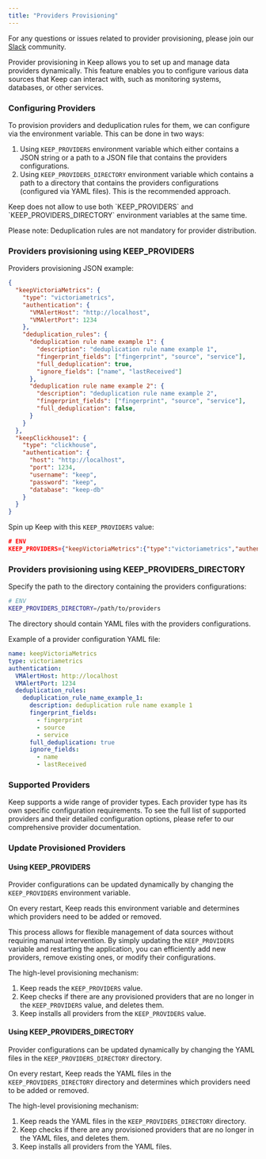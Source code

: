 ```yaml
---
title: "Providers Provisioning"
---
```


<Tip>For any questions or issues related to provider provisioning, please join our [Slack](https://slack.keephq.dev) community.</Tip>

Provider provisioning in Keep allows you to set up and manage data providers dynamically. This feature enables you to configure various data sources that Keep can interact with, such as monitoring systems, databases, or other services.

### Configuring Providers

To provision providers and deduplication rules for them, we can configure via the environment variable. This can be done in two ways:
1. Using `KEEP_PROVIDERS` environment variable which either contains a JSON string or a path to a JSON file that contains the providers configurations.
2. Using `KEEP_PROVIDERS_DIRECTORY` environment variable which contains a path to a directory that contains the providers configurations (configured via YAML files). This is the recommended approach.

<Note>
Keep does not allow to use both `KEEP_PROVIDERS` and `KEEP_PROVIDERS_DIRECTORY` environment variables at the same time.
</Note>

<Tip>Please note: Deduplication rules are not mandatory for provider distribution.</Tip>

### Providers provisioning using KEEP_PROVIDERS

Providers provisioning JSON example:
```json
{
  "keepVictoriaMetrics": {
    "type": "victoriametrics",
    "authentication": {
      "VMAlertHost": "http://localhost",
      "VMAlertPort": 1234
    },
    "deduplication_rules": {
      "deduplication rule name example 1": {
        "description": "deduplication rule name example 1",
        "fingerprint_fields": ["fingerprint", "source", "service"],
        "full_deduplication": true,
        "ignore_fields": ["name", "lastReceived"]
      },
      "deduplication rule name example 2": {
        "description": "deduplication rule name example 2",
        "fingerprint_fields": ["fingerprint", "source", "service"],
        "full_deduplication": false,
      }
    }
  },
  "keepClickhouse1": {
    "type": "clickhouse",
    "authentication": {
      "host": "http://localhost",
      "port": 1234,
      "username": "keep",
      "password": "keep",
      "database": "keep-db"
    }
  }
}
```

Spin up Keep with this `KEEP_PROVIDERS` value:
```json
# ENV
KEEP_PROVIDERS={"keepVictoriaMetrics":{"type":"victoriametrics","authentication":{"VMAlertHost":"http://localhost","VMAlertPort": 1234}},"keepClickhouse1":{"type":"clickhouse","authentication":{"host":"http://localhost","port":"4321","username":"keep","password":"1234","database":"keepdb"}}}
```

### Providers provisioning using KEEP_PROVIDERS_DIRECTORY

Specify the path to the directory containing the providers configurations:

```bash
# ENV
KEEP_PROVIDERS_DIRECTORY=/path/to/providers
```

The directory should contain YAML files with the providers configurations.

Example of a provider configuration YAML file:

```yaml
name: keepVictoriaMetrics
type: victoriametrics
authentication:
  VMAlertHost: http://localhost
  VMAlertPort: 1234
  deduplication_rules:
    deduplication_rule_name_example_1:
      description: deduplication rule name example 1
      fingerprint_fields:
        - fingerprint
        - source
        - service
      full_deduplication: true
      ignore_fields:
        - name
        - lastReceived
```

### Supported Providers

Keep supports a wide range of provider types. Each provider type has its own specific configuration requirements.
To see the full list of supported providers and their detailed configuration options, please refer to our comprehensive provider documentation.


### Update Provisioned Providers

#### Using KEEP_PROVIDERS

Provider configurations can be updated dynamically by changing the `KEEP_PROVIDERS` environment variable.

On every restart, Keep reads this environment variable and determines which providers need to be added or removed.

This process allows for flexible management of data sources without requiring manual intervention. By simply updating the `KEEP_PROVIDERS` variable and restarting the application, you can efficiently add new providers, remove existing ones, or modify their configurations.

The high-level provisioning mechanism:
1. Keep reads the `KEEP_PROVIDERS` value.
2. Keep checks if there are any provisioned providers that are no longer in the `KEEP_PROVIDERS` value, and deletes them.
3. Keep installs all providers from the `KEEP_PROVIDERS` value.

#### Using KEEP_PROVIDERS_DIRECTORY

Provider configurations can be updated dynamically by changing the YAML files in the `KEEP_PROVIDERS_DIRECTORY` directory.

On every restart, Keep reads the YAML files in the `KEEP_PROVIDERS_DIRECTORY` directory and determines which providers need to be added or removed.

The high-level provisioning mechanism:
1. Keep reads the YAML files in the `KEEP_PROVIDERS_DIRECTORY` directory.
2. Keep checks if there are any provisioned providers that are no longer in the YAML files, and deletes them.
3. Keep installs all providers from the YAML files.

